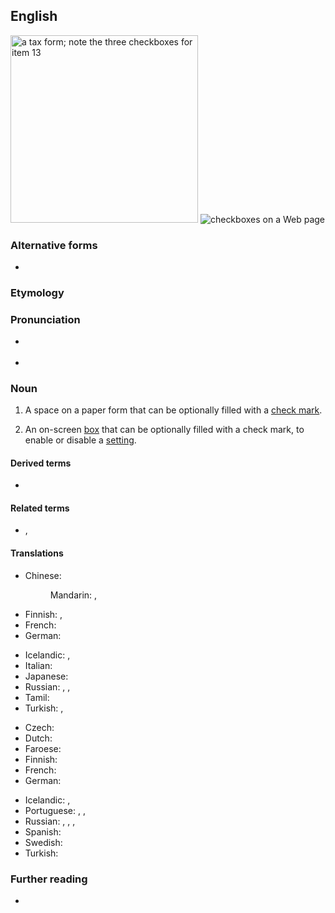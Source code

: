 {{also|check box}}
==English==
[[File:Form W-2, 2006.png|thumb|300px|a tax form; note the three checkboxes for item 13]]
[[File:Checkbox.png|thumb|checkboxes on a Web page]]

===Alternative forms===
* {{l|en|check box}}

===Etymology===
{{compound|en|check|box}}

===Pronunciation===
* {{a|UK}} {{IPA|en|/ˈtʃɛkbɒks/}}
* {{a|US}} {{IPA|en|/ˈtʃɛkbɑks/}}

===Noun===
{{en-noun}}

# A space on a paper form that can be optionally filled with a [[check mark]].
#: {{hyper|en|box}}
# {{lb|en|graphical user interface}} An on-screen [[box]] that can be optionally filled with a check mark, to enable or disable a [[setting]].
#: {{syn|en|tick box}}

====Derived terms====
* {{l|en|checkbox compliance}}

====Related terms====
*{{l|en|check mark}}, {{l|en|tickmark}}

====Translations====
{{trans-top|A place on a form that can be checked or not}}
* Chinese:
*: Mandarin: {{t+|cmn|複選框|sc=Hani}}, {{t+|cmn|复选框|tr=fùxuǎnkuāng|sc=Hani}}
* Finnish: {{t+|fi|ruutu}}, {{t|fi|valintaruutu}}
* French: {{t+|fr|case à cocher|f}}
* German: {{t+|de|Kontrollkästchen|n}}
{{trans-mid}}
* Icelandic: {{t|is|gátreitur|m}}, {{t|is|merkireitur|m}}
* Italian: {{t|it|casella di spunta|f}}
* Japanese: {{t|ja|チェックボックス|tr=chekkubokkusu|sc=Jpan}}
* Russian: {{t+|ru|флажо́к|m}}, {{t|ru|чек-бо́кс|m}}, {{t+|ru|га́лочка|f}}
* Tamil: {{t+|ta|தேர்வுப் பெட்டி}}
* Turkish: {{t|tr|işaret kutusu}}, {{t|tr|onay kutusu}}
{{trans-bottom}}

{{trans-top|(graphical user interface): a feature on a webpage that can be marked or not}}
* Czech: {{t|cs|zaškrtávací pole|n}}
* Dutch: {{t+|nl|selectievakje|n}}
* Faroese: {{t|fo|avkrossingarteigur|m}}
* Finnish: {{t|fi|valintaruutu}}
* French: {{t+|fr|case à cocher|f}}
* German: {{t|de|Kontrollbox|f}}
{{trans-mid}}
* Icelandic: {{t|is|gátreitur|m}}, {{t|is|merkireitur|m}}
* Portuguese: {{t|pt|caixa de verificação|f}}, {{t|pt|caixa de seleção|f}}, {{t|pt|caixa de visto|f}}
* Russian: {{t+|ru|флажо́к|m}}, {{t+|ru|чекбо́кс|m}}, {{t+|ru|га́лочка|f}}, {{t+|ru|переключа́тель|m}}
* Spanish: {{t|es|casilla de verificación|f}}
* Swedish: {{t|sv|kryssruta|c}}
* Turkish: {{t|tr|seçme kutusu}}
{{trans-bottom}}

===Further reading===
* {{pedialite}}